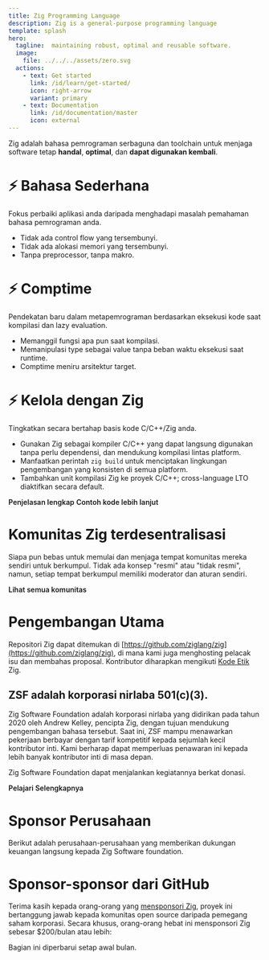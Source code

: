 ```yaml
---
title: Zig Programming Language
description: Zig is a general-purpose programming language
template: splash
hero:
  tagline:  maintaining robust, optimal and reusable software.
  image:
    file: ../../../assets/zero.svg
  actions:
    - text: Get started
      link: /id/learn/get-started/
      icon: right-arrow
      variant: primary
    - text: Documentation
      link: /id/documentation/master
      icon: external
---
```



Zig adalah bahasa pemrograman serbaguna dan toolchain untuk menjaga software tetap **handal**, **optimal**, dan **dapat digunakan kembali**.





# ⚡ Bahasa Sederhana
Fokus perbaiki aplikasi anda daripada menghadapi masalah pemahaman bahasa pemrograman anda.

- Tidak ada control flow yang tersembunyi.
- Tidak ada alokasi memori yang tersembunyi.
- Tanpa preprocessor, tanpa makro.

# ⚡ Comptime
Pendekatan baru dalam metapemrograman berdasarkan eksekusi kode saat kompilasi dan lazy evaluation.

- Memanggil fungsi apa pun saat kompilasi.
- Memanipulasi type sebagai value tanpa beban waktu eksekusi saat runtime.
- Comptime meniru arsitektur target.

# ⚡ Kelola dengan Zig
Tingkatkan secara bertahap basis kode C/C++/Zig anda.

- Gunakan Zig sebagai kompiler C/C++ yang dapat langsung digunakan tanpa perlu dependensi, dan mendukung kompilasi lintas platform.
- Manfaatkan perintah `zig build` untuk menciptakan lingkungan pengembangan yang konsisten di semua platform.
- Tambahkan unit kompilasi Zig ke proyek C/C++; cross-language LTO diaktifkan secara default.



<IndexUrl>
    <a href="learn/overview/" class="button" style="color:var(--sl-color-white);text-decoration:none;font-weight: 600;font-size: var(--sl-text-lg);">Penjelasan lengkap</a>
</IndexUrl>


<IndexUrl>
    <a href="learn/samples/" class="button" style="color:var(--sl-color-white);text-decoration:none;font-weight: 600;font-size: var(--sl-text-lg);">Contoh kode lebih lanjut</a>
</IndexUrl>




















# Komunitas Zig terdesentralisasi
Siapa pun bebas untuk memulai dan menjaga tempat komunitas mereka sendiri untuk berkumpul.
Tidak ada konsep "resmi" atau "tidak resmi", namun, setiap tempat berkumpul memiliki moderator dan aturan sendiri.


<IndexUrl>
	<a href="https://github.com/ziglang/zig/wiki/Community" class="button" style="color:var(--sl-color-white);text-decoration:none;font-weight: 600;font-size: var(--sl-text-lg);">Lihat semua komunitas</a>
</IndexUrl>







# Pengembangan Utama
Repositori Zig dapat ditemukan di [https://github.com/ziglang/zig](https://github.com/ziglang/zig), di mana kami juga menghosting pelacak isu dan membahas proposal.
Kontributor diharapkan mengikuti [Kode Etik](https://github.com/ziglang/zig/blob/master/.github/CODE_OF_CONDUCT.md) Zig.










## ZSF adalah korporasi nirlaba 501(c)(3).

Zig Software Foundation adalah korporasi nirlaba yang didirikan pada tahun 2020 oleh Andrew Kelley, pencipta Zig, dengan tujuan mendukung pengembangan bahasa tersebut. Saat ini, ZSF mampu menawarkan pekerjaan berbayar dengan tarif kompetitif kepada sejumlah kecil kontributor inti. Kami berharap dapat memperluas penawaran ini kepada lebih banyak kontributor inti di masa depan.

Zig Software Foundation dapat menjalankan kegiatannya berkat donasi.

<IndexUrl>
	<a href="zsf/" class="button" style="color:var(--sl-color-white);text-decoration:none;font-weight: 600;font-size: var(--sl-text-lg);">Pelajari Selengkapnya</a>
</IndexUrl>





# Sponsor Perusahaan 
Berikut adalah perusahaan-perusahaan yang memberikan dukungan keuangan langsung kepada Zig Software foundation.

<MonetarySponsorLogos/>


# Sponsor-sponsor dari GitHub
Terima kasih kepada orang-orang yang [mensponsori Zig](zsf/), proyek ini bertanggung jawab kepada komunitas open source daripada pemegang saham korporasi. Secara khusus, orang-orang hebat ini mensponsori Zig sebesar $200/bulan atau lebih:

<GithubSponsors/>

Bagian ini diperbarui setap awal bulan.






